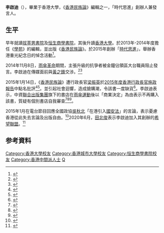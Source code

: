 '''李啟迪'''（{{Bd|1993年|7月18日|||}}），畢業于香港大學，《[[香港民族論|香港民族論]]》編輯之一，「時代思進」創辦人兼發言人。

==生平==
早年就讀[[拔萃男書院|拔萃男書院]]及[[恒生商學書院|恒生商學書院]]，其後升讀[[香港大學|香港大學]]。於2013年-2014年度擔任《[[學苑|學苑]]》的編輯，並出版《[[香港民族論|香港民族論]]》。於2015年創辦「[[時代思進|時代思進]]」，舉辦香港重光紀念日的悼念活動<ref>{{Cite web |url=http://hk.apple.nextmedia.com/news/art/20150831/19276555 |title=重光紀念日　民間自發悼英烈 |access-date=2015-10-08 |archive-url=https://web.archive.org/web/20151008040022/http://hk.apple.nextmedia.com/news/art/20150831/19276555 |archive-date=2015-10-08 |dead-url=no }}</ref>。

2014年11月8日，[[雨傘革命|雨傘革命]]期間，主張升級的抗爭者被金鐘佔領區大台職員阻止發言。李啟迪在傳媒面前與[[黃之鋒|黃之鋒]]交涉。<ref>{{Cite web |url=https://www.youtube.com/watch?v=MzBzGk8Wu1k |title=黃之鋒回應示威者 |access-date=2015-04-24 |archive-url=https://web.archive.org/web/20160330080245/https://www.youtube.com/watch?v=MzBzGk8Wu1k |archive-date=2016-03-30 |dead-url=no }}</ref><ref>{{Cite web |url=http://www.post852.com/%E8%BD%89%E8%BC%89%E2%94%82%E6%9D%8E%E5%95%9F%E8%BF%AA%E5%B0%8D%E9%BB%83%E4%B9%8B%E9%8B%92%E7%9A%84%E5%9B%9E%E6%87%89/ |title=李啟迪對黃之鋒的回應 |access-date=2015-04-24 |archive-url=https://web.archive.org/web/20150112110451/http://www.post852.com/%E8%BD%89%E8%BC%89%E2%94%82%E6%9D%8E%E5%95%9F%E8%BF%AA%E5%B0%8D%E9%BB%83%E4%B9%8B%E9%8B%92%E7%9A%84%E5%9B%9E%E6%87%89/ |archive-date=2015-01-12 |dead-url=no }}</ref>

2015年1月14日，《[[香港民族論|香港民族論]]》遭行政長官[[梁振英|梁振英]]於[[2015年度香港行政長官施政報告|2015年度香港行政長官施政報告]]中點名批評<ref>{{Cite web |url=https://hk.news.yahoo.com/%E6%A2%81%E6%8C%AF%E8%8B%B1%E9%BB%9E%E5%90%8D%E6%89%B9%E8%A9%95%E6%B8%AF%E5%A4%A7%E5%AD%B8%E7%94%9F%E6%9C%83%E5%88%8A%E7%89%A9-%E5%AD%B8%E8%8B%91-031800199.html |title=梁振英點名批評港大學生會刊物《學苑》 |access-date=2015-10-08 |archive-url=https://web.archive.org/web/20190903095426/https://hk.news.yahoo.com/%E6%A2%81%E6%8C%AF%E8%8B%B1%E9%BB%9E%E5%90%8D%E6%89%B9%E8%A9%95%E6%B8%AF%E5%A4%A7%E5%AD%B8%E7%94%9F%E6%9C%83%E5%88%8A%E7%89%A9-%E5%AD%B8%E8%8B%91-031800199.html |archive-date=2019-09-03 |dead-url=no }}</ref><ref>{{Cite web |url=http://www.policyaddress.gov.hk/2015/chi/p8.html |title=* 2015年施政報告 引言第10段 |access-date=2015-10-08 |archive-url=https://web.archive.org/web/20150924075307/http://www.policyaddress.gov.hk/2015/chi/p8.html |archive-date=2015-09-24 |dead-url=no }}</ref>。並引起社會迴響，造成搶購潮，令該書一度缺貨<ref>{{Cite web |url=http://nextplus.nextmedia.com/news/spot/20150114/138101 |title=梁特曲線促銷 《香港民族論》火速售罄 |access-date=2015-10-08 |archive-url=https://web.archive.org/web/20160304125248/http://nextplus.nextmedia.com/news/spot/20150114/138101 |archive-date=2016-03-04 |dead-url=no }}</ref>。李啟迪表示，中資[[聯合出版集團|聯合出版集團]]旗下的書店在[[雨傘運動|雨傘運動]]後以「商業決定」為由表示不再購入該書，質疑有個別書店自我審查<ref>{{Cite web |url=http://hk.apple.nextmedia.com/realtime/news/20150114/53334426 |title=書局因「商業決定」暫停購入《香港民族論》 |access-date=2015-10-08 |archive-url=https://web.archive.org/web/20151003143645/http://hk.apple.nextmedia.com/realtime/news/20150114/53334426 |archive-date=2015-10-03 |dead-url=no }}</ref><ref>{{Cite web |url=http://news.mingpao.com/ins/%E3%80%8A%E5%AD%B8%E8%8B%91%E3%80%8B%E6%9B%B8%E5%88%8A%E8%A2%AB%E6%89%B9%E6%B8%AF%E7%8D%A8%E5%8F%8D%E7%88%86%E7%B4%85%20%E5%85%A8%E6%B8%AF%E7%BC%BA%E8%B2%A8%E6%88%96%E5%8A%A0%E5%8D%B0%20%E4%B8%89%E8%81%AF%E5%95%86%E5%8B%99%E6%8B%92%E8%B3%A3%E3%80%8A%E9%A6%99%E6%B8%AF%E6%B0%91%E6%97%8F%E8%AB%96%E3%80%8B/web_tc/article/20150114/s00001/1421235973993 |title=《學苑》書刊被批港獨反爆紅 全港缺貨或加印 三聯商務拒賣《香港民族論》 |access-date=2015-10-08 |archive-url=https://web.archive.org/web/20150725212127/http://news.mingpao.com/ins/%E3%80%8A%E5%AD%B8%E8%8B%91%E3%80%8B%E6%9B%B8%E5%88%8A%E8%A2%AB%E6%89%B9%E6%B8%AF%E7%8D%A8%E5%8F%8D%E7%88%86%E7%B4%85%20%E5%85%A8%E6%B8%AF%E7%BC%BA%E8%B2%A8%E6%88%96%E5%8A%A0%E5%8D%B0%20%E4%B8%89%E8%81%AF%E5%95%86%E5%8B%99%E6%8B%92%E8%B3%A3%E3%80%8A%E9%A6%99%E6%B8%AF%E6%B0%91%E6%97%8F%E8%AB%96%E3%80%8B/web_tc/article/20150114/s00001/1421235973993 |archive-date=2015-07-25 |dead-url=no }}</ref><ref>{{Cite web|url=https://news.now.com/home/local/player?newsId=399403|title=【政情網上行】劉頴匡再回應港獨立場|date=2020-07-26|work=now新聞|accessdate=2020-07-26|archive-date=2020-07-26|archive-url=https://web.archive.org/web/20200726112226/https://news.now.com/home/local/player?newsId=399403|dead-url=no}}</ref>。

2015年1月在電台節目回應全國政協[[吳秋北|吳秋北]]「在港引入[[國安法|國安法]]」的言論，表示憂慮香港從此失去言論及出版自由。<ref>{{Cite web |url=http://rthk.hk/rthk/news/expressnews/20150122/news_20150122_55_1071083.htm |title=《 學 苑 》 前 編 輯 李 啟 迪 憂 以 後 失 去 言 論 或 岀 版 自 由 |access-date=2015-03-24 |archive-url=https://web.archive.org/web/20150402142456/http://rthk.hk/rthk/news/expressnews/20150122/news_20150122_55_1071083.htm |archive-date=2015-04-02 |dead-url=no }}</ref>2020年6月，[[田北俊|田北俊]]表示李啟迪加入其創辦的[[希望聯盟_(香港政黨)|希望聯盟]]。<ref>{{Cite web|url=https://www.hk01.com/政情/481151/獨家-田北俊親證-香港民族論-編輯李啟迪加入陣營-擬戰新東|title=獨家｜田北俊親證《香港民族論》編輯李啟迪加入陣營　擬戰新東|date=2020-06-03|work=香港01|accessdate=2020-06-03|archive-date=2020-09-03|archive-url=https://web.archive.org/web/20200903103806/https://www.hk01.com/%E6%94%BF%E6%83%85/481151/%E7%8D%A8%E5%AE%B6-%E7%94%B0%E5%8C%97%E4%BF%8A%E8%A6%AA%E8%AD%89-%E9%A6%99%E6%B8%AF%E6%B0%91%E6%97%8F%E8%AB%96-%E7%B7%A8%E8%BC%AF%E6%9D%8E%E5%95%9F%E8%BF%AA%E5%8A%A0%E5%85%A5%E9%99%A3%E7%87%9F-%E6%93%AC%E6%88%B0%E6%96%B0%E6%9D%B1|dead-url=no}}</ref>

==参考資料==
{{reflist}}

{{DEFAULTSORT:L}}
[[Category:香港大學校友|Category:香港大學校友]]
[[Category:香港城市大學校友|Category:香港城市大學校友]]
[[Category:恒生商學書院校友|Category:恒生商學書院校友]]
[[Category:香港中間派人士|Category:香港中間派人士]]
[[Category:李姓|Q]]